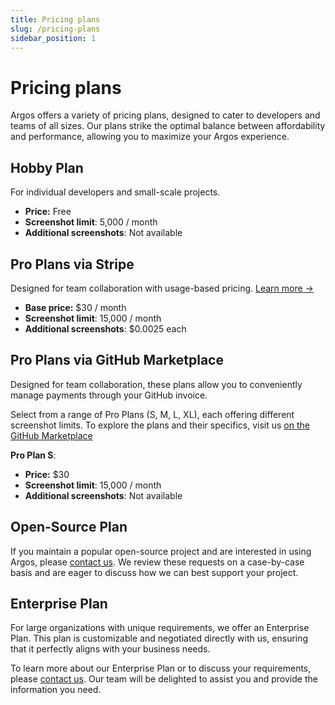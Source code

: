 ```yaml
---
title: Pricing plans
slug: /pricing-plans
sidebar_position: 1
---
```


# Pricing plans

Argos offers a variety of pricing plans, designed to cater to developers and teams of all sizes. Our plans strike the optimal balance between affordability and performance, allowing you to maximize your Argos experience.

## Hobby Plan

For individual developers and small-scale projects.

- **Price:** Free
- **Screenshot limit**: 5,000 / month
- **Additional screenshots**: Not available

## Pro Plans via Stripe

Designed for team collaboration with usage-based pricing. [Learn more&nbsp;→](https://argos-ci.com/pricing)

- **Base price:** $30 / month
- **Screenshot limit**: 15,000 / month
- **Additional screenshots**: $0.0025 each

## Pro Plans via GitHub Marketplace

Designed for team collaboration, these plans allow you to conveniently manage payments through your GitHub invoice.

Select from a range of Pro Plans (S, M, L, XL), each offering different screenshot limits. To explore the plans and their specifics, visit us [on the GitHub Marketplace](https://github.com/marketplace/argos-ci)

**Pro Plan S**:

- **Price:** $30
- **Screenshot limit**: 15,000 / month
- **Additional screenshots**: Not available

## Open-Source Plan

If you maintain a popular open-source project and are interested in using Argos, please [contact us](/contact-us). We review these requests on a case-by-case basis and are eager to discuss how we can best support your project.

## Enterprise Plan

For large organizations with unique requirements, we offer an Enterprise Plan. This plan is customizable and negotiated directly with us, ensuring that it perfectly aligns with your business needs.

To learn more about our Enterprise Plan or to discuss your requirements, please [contact us](mailto:contact@argos-ci.com). Our team will be delighted to assist you and provide the information you need.
